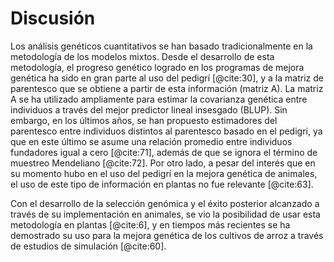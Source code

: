 
<!-- Para renderizar: bookdown::render_book("index.Rmd", "bookdown::pdf_book") -->

# Discusión

Los análisis genéticos cuantitativos se han basado tradicionalmente en la metodología de los modelos mixtos. Desde el desarrollo de esta metodología, el progreso genético logrado en los programas de mejora genética ha sido en gran parte al uso del pedigrí [@cite:30], y a la matriz de parentesco que se obtiene a partir de esta información (matriz A). La matriz A se ha utilizado ampliamente para estimar la covarianza genética entre individuos a través del mejor predictor lineal insesgado (BLUP). Sin embargo, en los últimos años, se han propuesto estimadores del parentesco entre individuos distintos al parentesco basado en el pedigrí, ya que en este último se asume una relación promedio entre individuos fundadores igual a cero [@cite:71], además de que se ignora el término de muestreo Mendeliano [@cite:72]. Por otro lado, a pesar del interés que en su momento hubo en el uso del pedigrí en la mejora genética de animales, el uso de este tipo de información en plantas no fue relevante [@cite:63].



Con el desarrollo de la selección genómica y el éxito posterior alcanzado a través de su implementación en animales, se vio la posibilidad de usar esta metodología en plantas [@cite:6], y en tiempos más recientes se ha demostrado su uso para la mejora genética de los cultivos de arroz a través de estudios de simulación [@cite:60].


